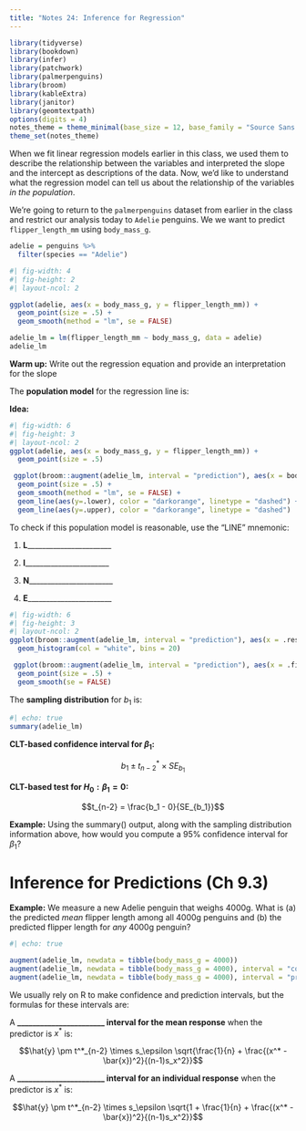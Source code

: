 ```yaml
---
title: "Notes 24: Inference for Regression"
---
```


```r
library(tidyverse)
library(bookdown)
library(infer)
library(patchwork)
library(palmerpenguins)
library(broom)
library(kableExtra)
library(janitor)
library(geomtextpath)
options(digits = 4)
notes_theme = theme_minimal(base_size = 12, base_family = "Source Sans 3")
theme_set(notes_theme)
```

When we fit linear regression models earlier in this class, we used them to describe the relationship between the variables and interpreted the slope and the intercept as descriptions of the data. Now, we'd like to understand what the regression model can tell us about the relationship of the variables *in the population*.

We're going to return to the `palmerpenguins` dataset from earlier in the class and restrict our analysis today to `Adelie` penguins. We we want to predict `flipper_length_mm` using `body_mass_g`. 

```r
adelie = penguins %>%
  filter(species == "Adelie")
```

```r
#| fig-width: 4
#| fig-height: 2
#| layout-ncol: 2

ggplot(adelie, aes(x = body_mass_g, y = flipper_length_mm)) + 
  geom_point(size = .5) +
  geom_smooth(method = "lm", se = FALSE)

adelie_lm = lm(flipper_length_mm ~ body_mass_g, data = adelie)
adelie_lm
```

**Warm up:** Write out the regression equation and provide an interpretation for the slope


\vspace{3in}

::: callout-note
The **population model** for the regression line is: 

\vspace{1in}

:::

**Idea:**

```r
#| fig-width: 6
#| fig-height: 3
#| layout-ncol: 2
ggplot(adelie, aes(x = body_mass_g, y = flipper_length_mm)) + 
  geom_point(size = .5) 

 ggplot(broom::augment(adelie_lm, interval = "prediction"), aes(x = body_mass_g, y = flipper_length_mm)) + 
  geom_point(size = .5) +
  geom_smooth(method = "lm", se = FALSE) + 
  geom_line(aes(y=.lower), color = "darkorange", linetype = "dashed") +
  geom_line(aes(y=.upper), color = "darkorange", linetype = "dashed")

```

To check if this population model is reasonable, use the "LINE" mnemonic: 

1. **L**_______________________

\vspace{.5in}

2. **I**_______________________

\vspace{.5in}

3. **N**_______________________

\vspace{.5in}

4. **E**_______________________

\vspace{.5in}

```r
#| fig-width: 6
#| fig-height: 3
#| layout-ncol: 2
ggplot(broom::augment(adelie_lm, interval = "prediction"), aes(x = .resid)) + 
  geom_histogram(col = "white", bins = 20)

 ggplot(broom::augment(adelie_lm, interval = "prediction"), aes(x = .fitted, y = .resid)) + 
  geom_point(size = .5) +
  geom_smooth(se = FALSE)

```

::: callout-note
The **sampling distribution** for $b_1$ is: 

\vspace{1in}

:::

```r
#| echo: true
summary(adelie_lm)
```


::: callout-note
**CLT-based confidence interval for $\beta_1$:** 

$$b_1 \pm t^*_{n-2} \times SE_{b_1}$$

:::

::: callout-note
**CLT-based test for $H_0: \beta_1 = 0$:** 

$$t_{n-2} = \frac{b_1 - 0}{SE_{b_1}}$$

:::


**Example:** Using the summary() output, along with the sampling distribution information above, how would you compute a 95\% confidence interval for $\beta_1$?


\vspace{3in}


# Inference for Predictions (Ch 9.3)

**Example:** We measure a new Adelie penguin that weighs 4000g. What is (a) the predicted *mean* flipper length among all 4000g penguins and (b) the predicted flipper length for *any* 4000g penguin?


```r
#| echo: true

augment(adelie_lm, newdata = tibble(body_mass_g = 4000))
augment(adelie_lm, newdata = tibble(body_mass_g = 4000), interval = "confidence")
augment(adelie_lm, newdata = tibble(body_mass_g = 4000), interval = "prediction")
```

We usually rely on R to make confidence and prediction intervals, but the formulas for these intervals are: 

::: callout-note
A **_______________________ interval for the mean response** when the predictor is $x^*$ is: 

$$\hat{y} \pm t^*_{n-2} \times s_\epsilon \sqrt{\frac{1}{n} + \frac{(x^* - \bar{x})^2}{(n-1)s_x^2}}$$

:::

::: callout-note
A **_______________________ interval for an individual response** when the predictor is $x^*$ is: 

$$\hat{y} \pm t^*_{n-2} \times s_\epsilon \sqrt{1 + \frac{1}{n} + \frac{(x^* - \bar{x})^2}{(n-1)s_x^2}}$$

:::
